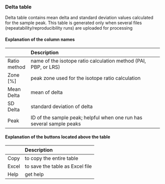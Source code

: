 ### Delta table

Delta table contains mean delta and standard deviation values calculated for the sample peak. This table is generated only when several files (repeatability/reproducibility runs) are uploaded for processing

#### Explanation of the column names

| <div style="width:200px">Column name</div> | Description |
| :----------- | :------------------------------------------------------------------- |
| Ratio method | name of the isotope ratio calculation method (PAI, PBP, or LRS)      |
| Zone [%]     | peak zone used for the isotope ratio calculation                     |
| Mean Delta   | mean of delta                                                        |
| SD Delta     | standard deviation of delta                                          |
| Peak         | ID of the sample peak; helpful when one run has several sample peaks |

#### Explanation of the buttons located above the table

| <div style="width:200px">Button name</div> | Description |
| :---- | :------------------------------ |
| Copy  | to copy the entire table        |
| Excel | to save the table as Excel file |
| Help  | get help                        |
